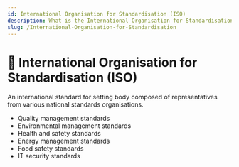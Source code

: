 ```yaml
---
id: International Organisation for Standardisation (ISO)
description: What is the International Organisation for Standardisation (ISO)
slug: /International-Organisation-for-Standardisation
---
```


# 🔧 International Organisation for Standardisation (ISO)


An international standard for setting body composed of representatives from various national standards organisations. 

- Quality management standards
- Environmental management standards
- Health and safety standards
- Energy management standards
- Food safety standards
- IT security standards